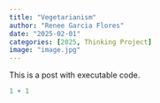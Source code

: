 ```yaml
---
title: "Vegetarianism"
author: "Renee Garcia Flores"
date: "2025-02-01"
categories: [2025, Thinking Project]
image: "image.jpg"
---
```


This is a post with executable code.

```r
1 + 1
```
